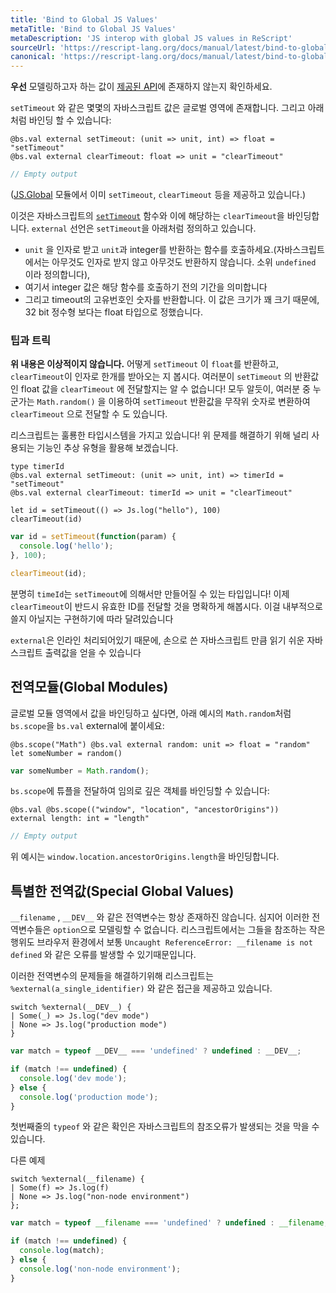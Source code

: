 ```yaml
---
title: 'Bind to Global JS Values'
metaTitle: 'Bind to Global JS Values'
metaDescription: 'JS interop with global JS values in ReScript'
sourceUrl: 'https://rescript-lang.org/docs/manual/latest/bind-to-global-js-values'
canonical: 'https://rescript-lang.org/docs/manual/latest/bind-to-global-js-values'
---
```


**우선** 모델링하고자 하는 값이 [제공된 API](https://rescript-lang.org/docs/manual/latest/api/js)에 존재하지 않는지 확인하세요.

`setTimeout` 와 같은 몇몇의 자바스크립트 값은 글로벌 영역에 존재합니다. 그리고 아래 처럼 바인딩 할 수 있습니다:

```reason
@bs.val external setTimeout: (unit => unit, int) => float = "setTimeout"
@bs.val external clearTimeout: float => unit = "clearTimeout"
```

```js
// Empty output
```

([JS.Global](https://rescript-lang.org/docs/manual/latest/api/js/global) 모듈에서 이미 `setTimeout`, `clearTimeout` 등을 제공하고 있습니다.)


이것은 자바스크립트의 [`setTimeout`]((https://developer.mozilla.org/en-US/docs/Web/API/WindowOrworkerGlobalScope/setTimeout)) 함수와 이에 해당하는 `clearTimeout`을 바인딩합니다. `external` 선언은 `setTimeout`을 아래처럼 정의하고 있습니다.


- `unit` 을 인자로 받고 `unit`과 integer를 반환하는 함수를 호출하세요.(자바스크립트에서는 아무것도 인자로 받지 않고 아무것도 반환하지 않습니다. 소위 `undefined` 이라 정의합니다),
- 여기서 integer 값은 해당 함수를 호출하기 전의 기간을 의미합니다
- 그리고 timeout의 고유번호인 숫자를 반환합니다. 이 값은 크기가 꽤 크기 때문에, 32 bit 정수형 보다는 float 타입으로 정했습니다.


### 팁과 트릭

**위 내용은 이상적이지 않습니다.** 어떻게 `setTimeout` 이 `float`를 반환하고, `clearTimeout`이  인자로 한개를 받아오는 지 봅시다. 여러분이 `setTimeout` 의 반환값인 float 값을 `clearTimeout` 에 전달할지는 알 수 없습니다! 모두 알듯이, 여러분 중 누군가는 `Math.random()` 을 이용하여 `setTimeout` 반환값을 무작위 숫자로 변환하여 `clearTimeout` 으로 전달할 수 도 있습니다.


리스크립트는 훌룡한 타입시스템을 가지고 있습니다! 위 문제를 해결하기 위해 널리 사용되는 기능인 추상 유형을 활용해 보겠습니다.


```reason
type timerId
@bs.val external setTimeout: (unit => unit, int) => timerId = "setTimeout"
@bs.val external clearTimeout: timerId => unit = "clearTimeout"

let id = setTimeout(() => Js.log("hello"), 100)
clearTimeout(id)
```

```js
var id = setTimeout(function(param) {
  console.log('hello');
}, 100);

clearTimeout(id);
```

분명히 `timeId`는 `setTimeout`에 의해서만 만들어질 수 있는 타입입니다! 이제 `clearTimeout`이 반드시 유효한 ID를 전달할 것을 명확하게 해봅시다. 이걸 내부적으로 쓸지 아닐지는 구현하기에 따라 달려있습니다

`external`은 인라인 처리되어있기 때문에, 손으로 쓴 자바스크립트 만큼 읽기 쉬운 자바스크립트 출력값을 얻을 수 있습니다

## 전역모듈(Global Modules)

글로벌 모듈 영역에서 값을 바인딩하고 싶다면, 아래 예시의 `Math.random`처럼 `bs.scope`을 `bs.val` external에 붙이세요:

```reason
@bs.scope("Math") @bs.val external random: unit => float = "random"
let someNumber = random()
```

```js
var someNumber = Math.random();
```

`bs.scope`에 튜플을 전달하여 임의로 깊은 객체를 바인딩할 수 있습니다:

```reason
@bs.val @bs.scope(("window", "location", "ancestorOrigins"))
external length: int = "length"
```

```js
// Empty output
```

위 예시는 `window.location.ancestorOrigins.length`을 바인딩합니다.

## 특별한 전역값(Special Global Values)

`__filename` , `__DEV__` 와 같은 전역변수는 항상 존재하진 않습니다. 심지어 이러한 전역변수들은 `option`으로 모델링할 수 없습니다. 리스크립트에서는 그들을 참조하는 작은 행위도 브라우저 환경에서 보통 `Uncaught ReferenceError: __filename is not defined` 와 같은 오류를 발생할 수 있기때문입니다. 


이러한 전역변수의 문제들을 해결하기위해 리스크립트는 `%external(a_single_identifier)` 와 같은 접근을 제공하고 있습니다.


```reason
switch %external(__DEV__) {
| Some(_) => Js.log("dev mode")
| None => Js.log("production mode")
}
```

```js
var match = typeof __DEV__ === 'undefined' ? undefined : __DEV__;

if (match !== undefined) {
  console.log('dev mode');
} else {
  console.log('production mode');
}
```

첫번째줄의 `typeof` 와 같은 확인은 자바스크립트의 참조오류가 발생되는 것을 막을 수 있습니다.


다른 예제


```reason
switch %external(__filename) {
| Some(f) => Js.log(f)
| None => Js.log("non-node environment")
};
```

```js
var match = typeof __filename === 'undefined' ? undefined : __filename;

if (match !== undefined) {
  console.log(match);
} else {
  console.log('non-node environment');
}
```

<!-- TODO: revamp this page. Not good. Tell to use globalThis["foo"], and look in our stdlib -->
